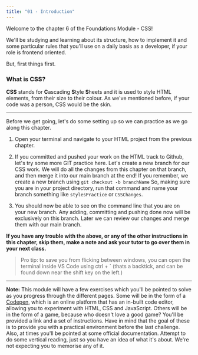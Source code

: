 ```yaml
---
title: "01 - Introduction"
---
```


Welcome to the chapter 6 of the Foundations Module - CSS!

We'll be studying and learning about its structure, how to implement it and some particular rules that you'll use on a daily basis as a developer, if your role is frontend oriented.

But, first things first.

### What is CSS?

**CSS** stands for **C**ascading **S**tyle **S**heets and it is used to style HTML elements, from their size to their colour. As we've mentioned before, if your code was a person, CSS would be the skin.

---

Before we get going, let's do some setting up so we can practice as we go along this chapter.

1. Open your terminal and navigate to your HTML project from the previous chapter. 


2. If you committed and pushed your work on the HTML track to Github, let's try some more GIT practice here. 
Let's create a new branch for our CSS work. We will do all the changes from this chapter on that branch, and then merge it into our main branch at the end!
If you remember, we create a new branch using 
`git checkout -b branchName`
So, making sure you are in your project directory, run that command and name your branch something like `stylesPractice` or `CSSChanges`. 

3. You should now be able to see on the command line that you are on your new branch. Any adding, committing and pushing done now will be exclusively on this branch. Later we can review our changes and merge them with our main branch.

**If you have any trouble with the above, or any of the other instructions in this chapter, skip them, make a note and ask your tutor to go over them in your next class.**

> Pro tip: to save you from flicking between windows, you can open the terminal inside VS Code using ctrl + ` (thats a backtick, and can be found down near the shift key on the left.)

---

**Note:** This module will have a few exercises which you'll be pointed to solve as you progress through the different pages.  Some will be in the form of a [Codepen](https://codepen.io/), which is an online platform that has an in-built code editor, allowing you to experiment with HTML, CSS and JavaScript. Others will be in the form of a game, because who doesn't love a good game? You'll be provided a link and a set of instructions. Have in mind that the goal of these is to provide you with a practical environment before the last challenge.
Also, at times you'll be pointed at some official documentation. Attempt to do some vertical reading, just so you have an idea of what it's about. We're not expecting you to memorise any of it.